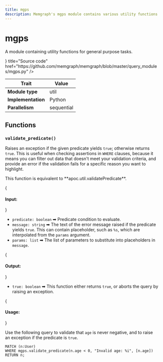 ```yaml
---
title: mgps
description: Memgraph's mgps module contains various utility functions for general-purpose tasks.
---
```



# mgps

A module containing utility functions for general purpose tasks.

<Cards>
  <Cards.Card
    icon={<GitHub />}
    title="Source code"
	href="https://github.com/memgraph/memgraph/blob/master/query_modules/mgps.py"
  />
</Cards>

| Trait               | Value      |
| ------------------- | ---------- |
| **Module type**     | util       |
| **Implementation**  | Python     |
| **Parallelism**     | sequential |

## Functions

### `validate_predicate()`

Raises an exception if the given predicate yields `true`; otherwise returns
`true`. This is useful when checking assertions in `WHERE` clauses, because it
means you can filter out data that doesn't meet your validation criteria, and
provide an error if the validation fails for a specific reason you want to
highlight.

<Callout type="info">
This function is equivalent to **apoc.util.validatePredicate**.
</Callout>

{<h4 className="custom-header"> Input: </h4>}
- `predicate: boolean` ➡ Predicate condition to evaluate.
- `message: string` ➡ The text of the error message raised if the predicate
yields `true`. This can contain placeholder, such as `%s`, which are
interpolated from the `params` argument.
- `params: list` ➡ The list of parameters to substitute into placeholders in `message`.

{<h4 className="custom-header"> Output: </h4>}

- `true: boolean` ➡ This function either returns `true`, or aborts the query by
raising an exception.

{<h4 className="custom-header"> Usage: </h4>}

Use the following query to validate that `age` is never negative, and to raise
an exception if the predicate is `true`.

```cypher
MATCH (n:User)
WHERE mgps.validate_predicate(n.age < 0, "Invalid age: %i", [n.age])
RETURN n;
```
